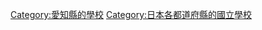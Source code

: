 {{日本行政區劃分類導航|的國立學校}}

[[Category:愛知縣的學校|Category:愛知縣的學校]]
[[Category:日本各都道府縣的國立學校|Category:日本各都道府縣的國立學校]]
